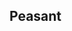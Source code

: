 {{Building
| name = Small Peasants' Hut
| image = N/A
| category = [[Other]]
| cycle = 10s
| capacity = 2
| produce_per_cycle = 1 {{Unit|name=Peasant}}
| consume_per_cycle = 8 (unspecified resource)
| build_cost = 30 {{RessourceIcon|type=water}}, 15 {{RessourceIcon|type=wood}}, 15 {{RessourceIcon|type=wheat}}
| description = Recruits weak peasants to fight for you.
}}

== Peasant ==
{{Unit
| name = Peasant
| image = N/A
| type = Grunt
| hp = 35
| dps = 10
| trait = +1% to all production for each Peasant on the battlefield.
}}